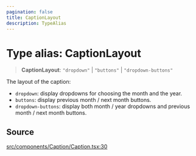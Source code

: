 ```yaml
---
pagination: false
title: CaptionLayout
description: TypeAlias
---
```


# Type alias: CaptionLayout

> **CaptionLayout**: `"dropdown"` \| `"buttons"` \| `"dropdown-buttons"`

The layout of the caption:

- `dropdown`: display dropdowns for choosing the month and the year.
- `buttons`: display previous month / next month buttons.
- `dropdown-buttons`: display both month / year dropdowns and previous month /
  next month buttons.

## Source

[src/components/Caption/Caption.tsx:30](https://github.com/gpbl/react-day-picker/blob/575f9be39/src/components/Caption/Caption.tsx#L30)
